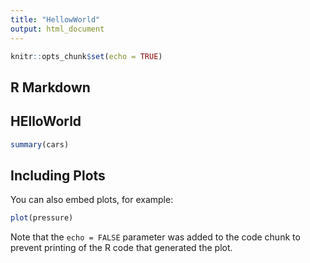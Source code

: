 ```yaml
---
title: "HellowWorld"
output: html_document
---
```


```r
knitr::opts_chunk$set(echo = TRUE)
```

## R Markdown

## HElloWorld

```r
summary(cars)
```

## Including Plots

You can also embed plots, for example:

```r
plot(pressure)
```

Note that the `echo = FALSE` parameter was added to the code chunk to prevent printing of the R code that generated the plot.

